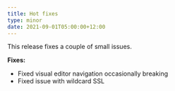 ```yaml
---
title: Hot fixes
type: minor
date: 2021-09-01T05:00:00+12:00
---
```

This release fixes a couple of small issues.

**Fixes:**

* Fixed visual editor navigation occasionally breaking
* Fixed issue with wildcard SSL
